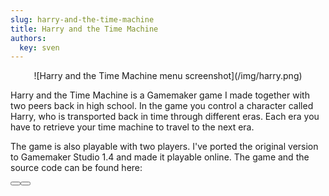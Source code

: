 ```yaml
---
slug: harry-and-the-time-machine
title: Harry and the Time Machine
authors:
  key: sven
---
```

<Center>![Harry and the Time Machine menu screenshot](/img/harry.png)</Center>

Harry and the Time Machine is a Gamemaker game I made together with two peers back in high school.
In the game you control a character called Harry, who is transported back in time through different eras.
Each era you have to retrieve your time machine to travel to the next era.

The game is also playable with two players.
I've ported the original version to Gamemaker Studio 1.4 and made it playable online.
The game and the source code can be found here:

<Button label="Play it online" link="https://harry.svenkonings.nl" />
<Button label="Github" link="https://github.com/svenkonings/Project-XL" />
